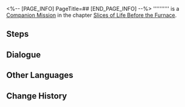 <%-- [PAGE_INFO]
PageTitle=##
[END_PAGE_INFO] --%>
{{Stub|Dialogue.}}
{{Mission Infobox
|id            = 2010908
|title         = 
|image         = <!--Mission .png-->
|type          = Companion
|event_name    = 
|chapter       = Slices of Life Before the Furnace
|requirements  = [[Companion Mission]] ''[[Rarely Affectionate (Part 1)]]'' completed
|summary       = <!--official mission summary from Fate's Atlas-->
|characters    = Trailblazer
|startLocation = [[<!--starting world-->]] - [[<!--starting area-->]]
|world         = <!--starting world-->
|area          = <!--starting area-->
|prev          = Rarely Affectionate (Part 1)
|next          = 
|rewards       = 
}}
'''''''''' is a [[Companion Mission]] in the chapter [[Slices of Life Before the Furnace]].

==Steps==


<!--
==Gameplay Notes==

--><!--
==Trial Character==

-->
==Dialogue==
{{Stub Dialogue}}
{{Dialogue Start}}
:{{tx}}
{{Dialogue End}}

==Other Languages==
{{Other Languages
|en   = 
|zhs  = 
|zht  = 
|ja   = 
|ko   = 
|es   = 
|fr   = 
|ru   = 
|th   = 
|vi   = 
|de   = 
|id   = 
|pt   = 
}}

==Change History==
{{Change History|1.0}}
